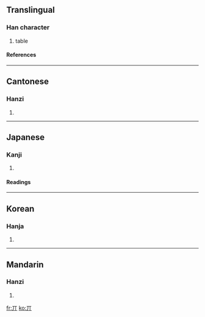{{see|其}}<!-- may be replaced by zh-forms -->

==Translingual==
===Han character===
{{Han char|rad=一|as=02|sn=3|four=1022<sub>0</sub>|canj=一中 (ML)}}
# table
====References====
{{Han ref|kx=0076.130|dkj=00015|dj=0149.010|hdz=10009.010|uh=4E0C|ud=19980|bh=C946|bd=51526}}
----
==Cantonese==
===Hanzi===
{{yue-hanzi|jyut=|y=gei1}}
# {{defn|Cantonese}}
----
==Japanese==
===Kanji===
{{ja-kanji|grade=|rs=一02}}
# {{defn|Japanese}}
====Readings====
{{ja-readings|on=[[き]] (ki), [[ぎ]] (gi)|kun=[[その]] (sono), [[それ]] (sore), [[だい]] (dai)}}
----
==Korean==
===Hanja===
{{ko-hanja|hangeul=기|rv=gi|mr=ki}}
# {{defn|Korean}}
----
==Mandarin==
===Hanzi===
{{cmn-hanzi|pin=[[fōu]] ([[fou1]]), [[fǒu]] ([[fou3]]), [[jī]] ([[ji1]])|wg=fou<sup>1</sup>, fou<sup>3</sup>, chi<sup>1</sup>}}
# {{defn|Mandarin}}

[[fr:丌]]
[[ko:丌]]